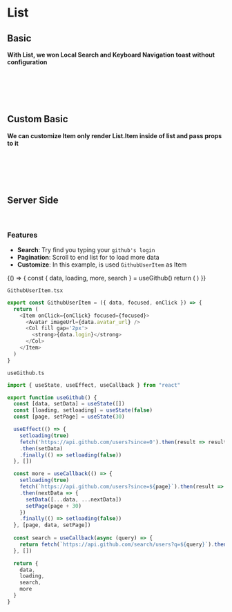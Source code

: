 
<Meta title="Collection/List" component={List} />

# List

## Basic
<Preview>
  <Story name="Basic" h='200px'>
    <List items={['React', 'Vue.js', 'Angular']} />
  </Story>
</Preview>

**With List, we won Local Search and Keyboard Navigation toast without configuration**

<br /><br /><br /><br />

## Custom Basic
<Preview>
  <Story name="Custom Basic" h='300px'>
    <List items={['React', 'Vue.js', 'Angular']}>
      <List.Item dir='row' h='50px' align='center' border='b1' />
    </List>
  </Story>
</Preview>

**We can customize Item only render List.Item inside of list and pass props to it**

<br /><br /><br /><br />

## Server Side

<br />

### Features
- **Search**: Try find you typing your `github's login`
- **Pagination**: Scroll to end list for to load more data
- **Customize**: In this example, is used `GithubUserItem` as Item

<Preview>
  <Story name="Server Side" h='500px'>
    {() => {
      const { data, loading, more, search } = useGithub()
      return (
        <List items={data} loading={loading} more={more} search={search}>
          <List.Item as={GithubUserItem} />
        </List>
      )
    }}
  </Story>
</Preview>


`GithubUserItem.tsx`
```js
export const GithubUserItem = ({ data, focused, onClick }) => {
  return (
    <Item onClick={onClick} focused={focused}>
      <Avatar imageUrl={data.avatar_url} />
      <Col fill gap='2px'>
        <strong>{data.login}</strong>
      </Col>
    </Item>
  )
}
```

`useGithub.ts`
```js
import { useState, useEffect, useCallback } from "react"

export function useGithub() {
  const [data, setData] = useState([])
  const [loading, setloading] = useState(false)
  const [page, setPage] = useState(30)

  useEffect(() => {
    setloading(true)
    fetch('https://api.github.com/users?since=0').then(result => result.json())
    .then(setData)
    .finally(() => setloading(false))
  }, [])

  const more = useCallback(() => {
    setloading(true)
    fetch(`https://api.github.com/users?since=${page}`).then(result => result.json())
    .then(nextData => {
      setData([...data, ...nextData])
      setPage(page + 30)
    })
    .finally(() => setloading(false))
  }, [page, data, setPage])
  
  const search = useCallback(async (query) => {
    return fetch(`https://api.github.com/search/users?q=${query}`).then(result => result.json()).then(r => r?.items || [])
  }, [])

  return {
    data, 
    loading,
    search,
    more
  }
}
```

<br /><br /><br /><br />
